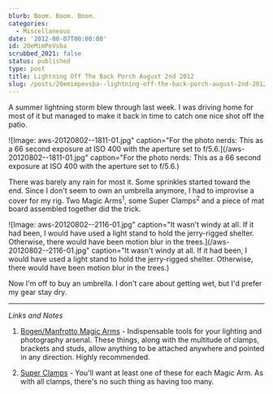 ```yaml
---
blurb: Boom. Boom. Boom.
categories:
  - Miscellaneous
date: '2012-08-07T00:00:00'
id: 20eMimPeVsba
scrubbed_2021: false
status: published
type: post
title: Lightning Off The Back Porch August 2nd 2012
slug: /posts/20emimpevsba--lightning-off-the-back-porch-august-2nd-2012
---
```


A summer lightning storm blew through last week. I was driving home for most of it but managed to make it back in time to catch one nice shot off the patio.

![Image: aws-20120802--1811-01.jpg" caption="For the photo nerds: This as a 66 second exposure at ISO 400 with the aperture set to f/5.6.](/aws-20120802--1811-01.jpg" caption="For the photo nerds: This as a 66 second exposure at ISO 400 with the aperture set to f/5.6.)

There was barely any rain for most it. Some sprinkles started toward the end. Since I don't seem to own an umbrella anymore, I had to improvise a cover for my rig. Two Magic Arms<sup>1</sup>, some Super Clamps<sup>2</sup> and a piece of mat board assembled together did the trick. 

![Image: aws-20120802--2116-01.jpg" caption="It wasn't windy at all. If it had been, I would have used a light stand to hold the jerry-rigged shelter. Otherwise, there would have been motion blur in the trees.](/aws-20120802--2116-01.jpg" caption="It wasn't windy at all. If it had been, I would have used a light stand to hold the jerry-rigged shelter. Otherwise, there would have been motion blur in the trees.)

Now I'm off to buy an umbrella. I don't care about getting wet, but I'd prefer my gear stay dry. 

---


_Links and Notes_

1. [Bogen/Manfrotto Magic Arms](http://www.amazon.com/gp/product/B001D2D7PO/ref=as_li_ss_tl?ie=UTF8&camp=1789&creative=390957&creativeASIN=B001D2D7PO&linkCode=as2&tag=tioa-20) - Indispensable tools for your lighting and photography arsenal. These things, along with the multitude of clamps, brackets and studs, allow anything to be attached anywhere and pointed in any direction. Highly recommended. 

2. [Super Clamps](http://www.amazon.com/gp/product/B00009R6BK/ref=as_li_ss_tl?ie=UTF8&camp=1789&creative=390957&creativeASIN=B00009R6BK&linkCode=as2&tag=tioa-20) - You'll want at least one of these for each Magic Arm. As with all clamps, there's no such thing as having too many.
